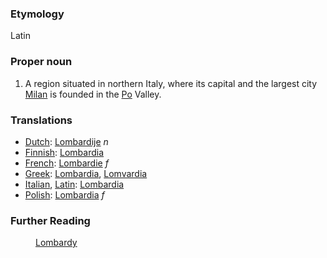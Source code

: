 ===Etymology===

Latin

===Proper noun===

#A region situated in northern Italy, where its capital and the largest city [[Milan]] is founded in the [[Po]] Valley.

===Translations===
*[[Dutch]]: [[Lombardije]] ''n''
*[[Finnish]]: [[Lombardia]]
*[[French]]: [[Lombardie]] ''f''
*[[Greek]]: [[Lombardia]], [[Lomvardia]]
*[[Italian]], [[Latin]]: [[Lombardia]]
*[[Polish]]: [[Lombardia]] ''f''

===Further Reading===

:[[en:Lombardy|Lombardy]]